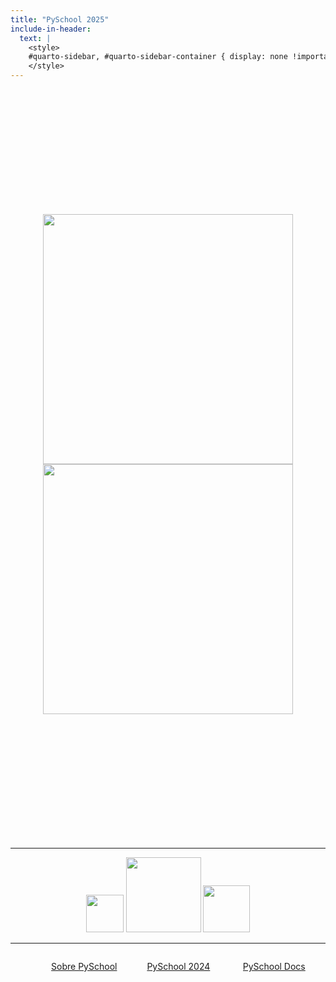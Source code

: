 ```yaml
---
title: "PySchool 2025"
include-in-header:
  text: |
    <style>
    #quarto-sidebar, #quarto-sidebar-container { display: none !important; }
    </style>
---
```


<div style="height: 200px;"></div>

<center>
<a href="rooms/sala_00.html" target="_blank"><img src="./images/rooms_600x800.png" height="400"></a>
<a href="oaks_lab/oaks_lab.html" target="_blank"><img src="./images/oak_600x800.png" height="400"></a>
</center>

<!-- Large jump -->
<div style="height: 200px;"></div>

---

<center>
<a href="https://pythonchile.cl" target="_blank"><img src="./images/pythonchile.png" height="60"></a>
<a href="https://pyschool.cl" target="_blank"><img src="./images/cover.png" height="120"></a>
<a href="https://www.duoc.cl/sedes/valparaiso/" target="_blank"><img src="./images/DUOC_1.png" height="75"></a>
</center>

---

:::: {.columns}
::: {.column width="10%"}
:::
::: {.column width="30%"}
[Sobre PySchool](pyschool.html)
:::
::: {.column width="30%"}
[PySchool 2024](pyschool2024/index.html)
:::
::: {.column width="30%"}
[PySchool Docs](howto.html)
:::
:::